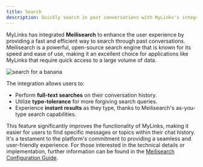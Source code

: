 ```yaml
---
title: Search
description: Quickly search in past conversations with MyLinks's integrated Meilisearch
---
```


MyLinks has integrated **Meilisearch** to enhance the user experience by providing a fast and efficient way to search through past conversations. Meilisearch is a powerful, open-source search engine that is known for its speed and ease of use, making it an excellent choice for applications like MyLinks that require quick access to a large volume of data.

<div style={{padding: "20px", display: "flex", justifyContent: "center", alignItems: "center", flexDirection: "column"}}>
    <img src="https://github.com/TrinhNgocThanh/mylinks.com.vn/assets/32828263/60ad41b0-1869-4ee9-848b-502b3a5557b5" alt="search for a banana" style={{borderRadius: "10px"}} />
</div>


The integration allows users to:
- Perform **full-text searches** on their conversation history.
- Utilize **typo-tolerance** for more forgiving search queries.
- Experience **instant results** as they type, thanks to Meilisearch's as-you-type search capabilities.

This feature significantly improves the functionality of MyLinks, making it easier for users to find specific messages or topics within their chat history. It's a testament to the platform's commitment to providing a seamless and user-friendly experience. For those interested in the technical details or implementation, further information can be found in the [Meilisearch Configuration Guide](/docs/configuration/meilisearch).
